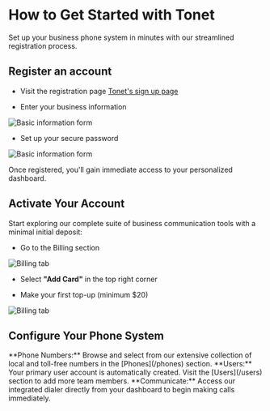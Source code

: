  
# How to Get Started with Tonet
Set up your business phone system in minutes with our streamlined registration process.

## Register an account

* Visit the registration page [Tonet's sign up page](https://tonet.ai/signup)

* Enter your business information
<Image src="/images/sign_up/basic_information.png" alt="Basic information form" width={610} height={488}/>

* Set up your secure password
<Image src="/images/sign_up/secure_password.png" alt="Basic information form" width={622} height={661}/>

Once registered, you'll gain immediate access to your personalized dashboard.

## Activate Your Account

Start exploring our complete suite of business communication tools with a minimal initial deposit:

* Go to the Billing section
<Image src="/images/sign_up/billing_tab.png" alt="Billing tab" width={253} height={278}/>

* Select **"Add Card"** in the top right corner

* Make your first top-up (minimum $20)

<Image src="/images/sign_up/top_up.png" alt="Billing tab" width={440} height={195}/>

## Configure Your Phone System

<Callout type="info" emoji="#️">
  **Phone Numbers:** Browse and select from our extensive collection of local and toll-free numbers in the [Phones](/phones) section.
</Callout>

<Callout type="info" emoji="👥">
  **Users:** Your primary user account is automatically created. Visit the [Users](/users) section to add more team members.
</Callout>

<Callout type="info" emoji="📞">
  **Communicate:** Access our integrated dialer directly from your dashboard to begin making calls immediately.
</Callout>